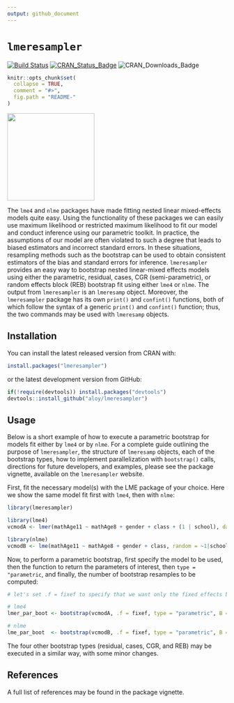 ```yaml
---
output: github_document
---
```


# `lmeresampler`

[![Build Status](https://travis-ci.org/aloy/lmeresampler.svg?branch=master)](https://travis-ci.org/aloy/lmeresampler)
[![CRAN_Status_Badge](http://www.r-pkg.org/badges/version/lmeresampler)](https://cran.r-project.org/package=lmeresampler)
![CRAN_Downloads_Badge](http://cranlogs.r-pkg.org/badges/lmersesampler)

<!-- README.md is generated from README.Rmd. Please edit that file -->

```r
knitr::opts_chunk$set(
  collapse = TRUE,
  comment = "#>",
  fig.path = "README-"
)
```

<img src="inst/image/FINAL_HEX_nobackground.png" width="200">

The `lme4` and `nlme` packages have made fitting nested linear mixed-effects models quite easy. Using the functionality of these packages we can easily use maximum likelihood or restricted maximum likelihood to fit our model and conduct inference using our parametric toolkit. In practice, the assumptions of our model are often violated to such a degree that leads to biased estimators and incorrect standard errors. In these situations, resampling methods such as the bootstrap can be used to obtain consistent estimators of the bias and standard errors for inference. `lmeresampler` provides an easy way to bootstrap nested linear-mixed effects models using either the parametric, residual, cases, CGR (semi-parametric), or random effects block (REB) bootstrap fit using either `lme4` or `nlme`. The output from `lmeresampler` is an `lmeresamp` object. Moreover, the `lmeresampler` package has its own `print()` and `confint()` functions, both of which follow the syntax of a generic `print()` and `confint()` function; thus, the two commands may be used with `lmeresamp` objects. 

## Installation

You can install the latest released version from CRAN with:

```r
install.packages("lmeresampler")
```

or the latest development version from GitHub:

```r
if(!require(devtools)) install.packages("devtools")
devtools::install_github("aloy/lmeresampler")
```

## Usage

Below is a short example of how to execute a parametric bootstrap for models fit either by `lme4` or by `nlme`. For a complete guide outlining the purpose of `lmeresampler`, the structure of `lmeresamp` objects, each of the bootstrap types, how to implement parallelization with `bootstrap()` calls, directions for future developers, and examples, please see the package vignette, available on the `lmeresampler` website. 

First, fit the necessary model(s) with the LME package of your choice. Here we show the same model fit first with `lme4`, then with `nlme`:

```r
library(lmeresampler)

library(lme4)
vcmodA <- lmer(mathAge11 ~ mathAge8 + gender + class + (1 | school), data = jsp728)

library(nlme)
vcmodB <- lme(mathAge11 ~ mathAge8 + gender + class, random = ~1|school, data = jsp728)
```

Now, to perform a parametric bootstrap, first specify the model to be used, then the function to return the parameters of interest, then `type = "parametric`, and finally, the number of bootstrap resamples to be computed:

```r
# let's set .f = fixef to specify that we want only the fixed effects bootstrapped

# lme4
lmer_par_boot <- bootstrap(vcmodA, .f = fixef, type = "parametric", B = 100)

# nlme
lme_par_boot  <- bootstrap(vcmodB, .f = fixef, type = "parametric", B = 100)
```

The four other bootstrap types (residual, cases, CGR, and REB) may be executed in a similar way, with some minor changes. 

## References

A full list of references may be found in the package vignette.